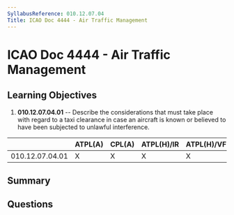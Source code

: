 ```yaml
---
SyllabusReference: 010.12.07.04
Title: ICAO Doc 4444 - Air Traffic Management
---
```


# ICAO Doc 4444 - Air Traffic Management

## Learning Objectives

1.  **010.12.07.04.01** -- Describe the considerations that must take place with
    regard to a taxi clearance in case an aircraft is known or believed to have
    been subjected to unlawful interference.

|                 | ATPL(A) | CPL(A) | ATPL(H)/IR | ATPL(H)/VFR | CPL(H) | IR | CBIR(A) |
| --------------- | ------- | ------ | ---------- | ----------- | ------ | -- | ------- |
| 010.12.07.04.01 | X       | X      | X          | X           | X      |    |         |

## Summary

## Questions
